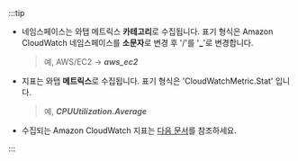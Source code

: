 :::tip

* 네임스페이스는 와탭 메트릭스 **카테고리**로 수집됩니다. 표기 형식은 Amazon CloudWatch 네임스페이스를 **소문자**로 변경 후 '/'를 '**_**'로 변경합니다.
  > 예, AWS/EC2 → ***aws_ec2***
* 지표는 와탭 **메트릭스**로 수집됩니다. 표기 형식은 'CloudWatchMetric.Stat' 입니다.
  > 예, ***CPUUtilization.Average***
* 수집되는 Amazon CloudWatch 지표는 [다음 문서](https://docs.aws.amazon.com/ko_kr/AmazonCloudWatch/latest/monitoring/aws-services-cloudwatch-metrics.html)를 참조하세요.

:::